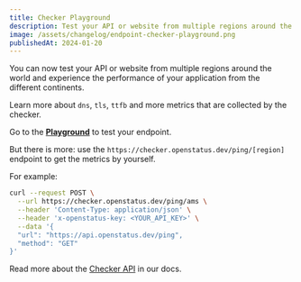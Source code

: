 ```yaml
---
title: Checker Playground
description: Test your API or website from multiple regions around the world.
image: /assets/changelog/endpoint-checker-playground.png
publishedAt: 2024-01-20
---
```


You can now test your API or website from multiple regions around the world and
experience the performance of your application from the different continents.

Learn more about `dns`, `tls`, `ttfb` and more metrics that are collected by the
checker.

Go to the **[Playground](/play/checker)** to test your endpoint.

But there is more: use the `https://checker.openstatus.dev/ping/[region]`
endpoint to get the metrics by yourself.

For example:

```bash
curl --request POST \
  --url https://checker.openstatus.dev/ping/ams \
  --header 'Content-Type: application/json' \
  --header 'x-openstatus-key: <YOUR_API_KEY>' \
  --data '{
  "url": "https://api.openstatus.dev/ping",
  "method": "GET"
}'
```

Read more about the
[Checker API](https://docs.openstatus.dev/api-reference/checker) in our docs.
